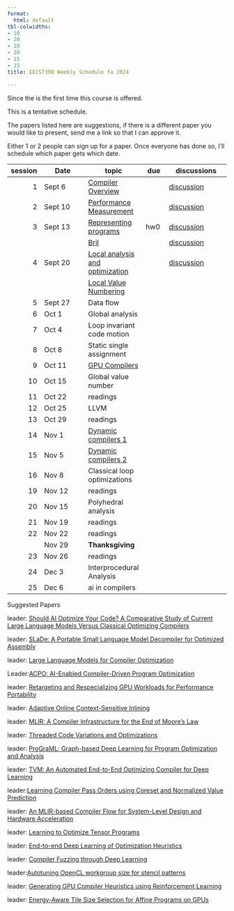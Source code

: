 ```yaml
---
format:
  html: default
tbl-colwidths:
- 10
- 20
- 20
- 20
- 15
- 15
title: EECS7398 Weekly Schedule fa 2024

---
```




Since the is the first time this course is offered.

This is a tentative schedule.

The papers listed here are suggestions, if there is a different paper you would like to present, send me a link so that I can approve it.  

Either 1 or 2 people can sign up for a paper.  Once everyone has done so, I'll schedule which paper gets which date.


| session | Date    | topic  | due | discussions|
|--:|---------|--------| ----| -----------|
1| Sept 6    | [Compiler Overview](lectures/010_compiler_overview.qmd)              | |  [discussion](https://github.com/normrubin/normrubin.github.io/discussions/70)
2|Sept 10   | [Performance Measurement](lectures/01a_performance_measurement.qmd)  | | [discussion](https://github.com/normrubin/normrubin.github.io/discussions/71)
3|Sept 13    |[Representing programs](lectures/02a_representation.qmd)| hw0 | [discussion](https://github.com/normrubin/normrubin.github.io/discussions/72)
| | | [Bril](lectures/02b_bril.qmd)| |[discussion](https://github.com/normrubin/normrubin.github.io/discussions/73)
4| Sept 20   | [Local analysis and optimization](lectures/03_local.qmd)  | | [discussion](https://github.com/normrubin/normrubin.github.io/discussions/74)
|||[Local Value Numbering](lectures/03b_local_value_numbering.qmd)
5| Sept 27   | Data flow    | | 
6| Oct 1 |Global analysis |
7| Oct 4     | Loop invariant code motion  | |
8|Oct 8 |Static single assignment |
9|Oct 11   | [GPU Compilers](lectures/14_gpu_compilers.qmd)  | | 
10| Oct 15 |Global value number |
11| Oct 22   | readings  | |
12| Oct 25   |LLVM  | |
13| Oct 29 | readings  |
14 | Nov 1 |[Dynamic compilers 1 ](lectures/13_dynamic_compilers.qmd) |
15| Nov 5    | [Dynamic compilers 2 ](lectures/13_dynamic_compilers.qmd)  | | 
16| Nov 8    | Classical loop optimizations  | | | 
19| Nov 12 | readings |
20| Nov 15    | Polyhedral analysis  | | 
21| Nov 19    | readings  | | | 
22| Nov 22    | readings   | | 
| |Nov 29 | **Thanksgiving**|
23|Nov 26    | readings  | | 
24| Dec 3     | Interprocedural Analysis  | 
25| Dec 6     | ai in compilers  | 


Suggested Papers 

leader: [Should AI Optimize Your Code? A Comparative Study of Current Large Language Models Versus Classical Optimizing Compilers](https://arxiv.org/html/2406.12146v1)

leader: [SLaDe: A Portable Small Language Model Decompiler for Optimized Assembly](https://arxiv.org/abs/2305.12520)


leader: [Large Language Models for Compiler Optimization](https://ar5iv.labs.arxiv.org/html/2309.07062)

Leader:[ACPO: AI-Enabled Compiler-Driven Program Optimization](https://ar5iv.labs.arxiv.org/html/2312.09982)

leader: [Retargeting and Respecializing GPU Workloads for Performance Portability](https://ieeexplore.ieee.org/document/10444828)


leader: [Adaptive Online Context-Sensitive Inlining](https://ieeexplore.ieee.org/stamp/stamp.jsp?tp=&arnumber=1191550)

leader: [MLIR: A Compiler Infrastructure for the End of Moore’s Law](https://arxiv.org/abs/2002.11054)

leader: [Threaded Code Variations and Optimizations](https://citeseerx.ist.psu.edu/document?repid=rep1&type=pdf&doi=e1e1a8622dc562e7f42d98b59f67de6949e2539e)

leader: [ProGraML: Graph-based Deep Learning for Program Optimization and Analysis](https://arxiv.org/abs/2003.10536)

leader: [TVM: An Automated End-to-End Optimizing Compiler for Deep Learning](https://www.usenix.org/conference/osdi18/presentation/chen)


leader:[Learning Compiler Pass Orders using Coreset and Normalized Value Prediction](https://ar5iv.labs.arxiv.org/html/2301.05104v1)

leader: [An MLIR-based Compiler Flow for System-Level Design and Hardware Acceleration](https://dl.acm.org/doi/abs/10.1145/3508352.3549424)

leader: [Learning to Optimize Tensor Programs](https://arxiv.org/abs/1805.08166)

leader: [End-to-end Deep Learning of Optimization Heuristics](https://chriscummins.cc/pub/2017-pact.pdf)

leader: [Compiler Fuzzing through Deep Learning](https://chriscummins.cc/pub/2018-issta.pdf)

leader:[Autotuning OpenCL workgroup size for stencil patterns](https://arxiv.org/pdf/1511.02490)

leader: [Generating GPU Compiler Heuristics using Reinforcement Learning](https://arxiv.org/abs/2111.12055)

leader: [Energy-Aware Tile Size Selection for Affine Programs on GPUs](https://malithjayaweera.com/wp-content/uploads/2024/01/CGO24_eatss_PREPRINT.pdf)